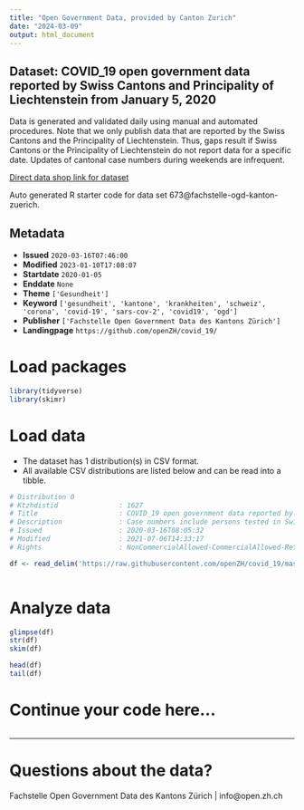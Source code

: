 ```yaml
---
title: "Open Government Data, provided by Canton Zurich"
date: "2024-03-09"
output: html_document
---
```


## Dataset: COVID_19 open government data reported by Swiss Cantons and Principality of Liechtenstein from January 5, 2020

Data is generated and validated daily using manual and automated procedures. Note that we only publish data that are reported by the Swiss Cantons and the Principality of Liechtenstein. Thus, gaps result if Swiss Cantons or the Principality of Liechtenstein do not report data for a specific date. Updates of cantonal case numbers during weekends are infrequent.

[Direct data shop link for dataset](https://www.zh.ch/de/politik-staat/statistik-daten/datenkatalog.html#/datasets/673@fachstelle-ogd-kanton-zuerich)

Auto generated R starter code for data set 673@fachstelle-ogd-kanton-zuerich.

## Metadata

- **Issued** `2020-03-16T07:46:00`
- **Modified** `2023-01-10T17:08:07`
- **Startdate** `2020-01-05`
- **Enddate** `None`
- **Theme** `['Gesundheit']`
- **Keyword** `['gesundheit', 'kantone', 'krankheiten', 'schweiz', 'corona', 'covid-19', 'sars-cov-2', 'covid19', 'ogd']`
- **Publisher** `['Fachstelle Open Government Data des Kantons Zürich']`
- **Landingpage** `https://github.com/openZH/covid_19/`


# Load packages

```r

library(tidyverse)
library(skimr)

```

# Load data

-   The dataset has 1 distribution(s) in CSV format.
-   All available CSV distributions are listed below and can be read into a tibble.

```r

# Distribution 0
# Ktzhdistid               : 1627
# Title                    : COVID_19 open government data reported by Swiss Cantons and Principality of Liechtenstein from January 5, 2020
# Description              : Case numbers include persons tested in Switzerland per Canton (26 Cantons) plus Principality of Liechtenstein. For definition of variables see Readme listed below "Further information / Weitere Informationen".
# Issued                   : 2020-03-16T08:05:32
# Modified                 : 2021-07-06T14:33:17
# Rights                   : NonCommercialAllowed-CommercialAllowed-ReferenceRequired

df <- read_delim('https://raw.githubusercontent.com/openZH/covid_19/master/COVID19_Fallzahlen_CH_total_v2.csv')



```

# Analyze data

```r

glimpse(df)
str(df)
skim(df)

head(df)
tail(df)

```

# Continue your code here...

```r

```

------------------------------------------------------------------------

# Questions about the data?

Fachstelle Open Government Data des Kantons Zürich | info@open.zh.ch
